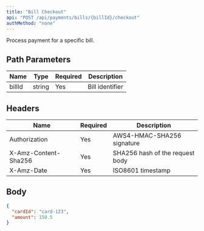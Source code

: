 ```yaml
---
title: "Bill Checkout"
api: "POST /api/payments/bills/{billId}/checkout"
authMethod: "none"
---
```


Process payment for a specific bill.

## Path Parameters


| Name | Type | Required | Description |
| --- | --- | --- | --- |
| billId | string | Yes | Bill identifier |


## Headers


| Name | Required | Description |
| --- | --- | --- |
| Authorization | Yes | AWS4-HMAC-SHA256 signature |
| X-Amz-Content-Sha256 | Yes | SHA256 hash of the request body |
| X-Amz-Date | Yes | ISO8601 timestamp |


## Body

```json
{
  "cardId": "card-123",
  "amount": 150.5
}
```
